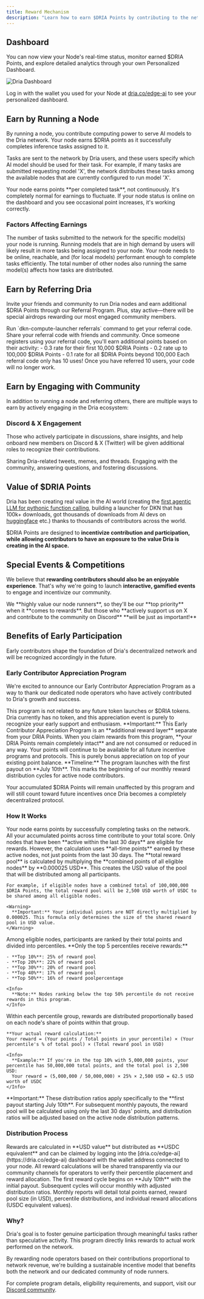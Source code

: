 ```yaml
---
title: Reward Mechanism
description: "Learn how to earn $DRIA Points by contributing to the network"
---
```


## Dashboard

You can now view your Node's real-time status, monitor earned $DRIA Points, and explore detailed analytics through your own Personalized Dashboard.

<Frame>
  <img src="/images/dashboard.jpeg" alt="Dria Dashboard" />
</Frame>

Log in with the wallet you used for your Node at [dria.co/edge-ai](https://dria.co/edge-ai) to see your personalized dashboard.

## Earn by Running a Node

By running a node, you contribute computing power to serve AI models to the Dria network. Your node earns $DRIA points as it successfully completes inference tasks assigned to it.

Tasks are sent to the network by Dria users, and these users specify which AI model should be used for their task. For example, if many tasks are submitted requesting model 'X', the network distributes these tasks among the available nodes that are currently configured to run model 'X'.

<Info>
  Your node earns points **per completed task**, not continuously. It's completely normal for earnings to fluctuate. If your node status is online on the dashboard and you see occasional point increases, it's working correctly.
</Info>


### Factors Affecting Earnings

<CardGroup cols={2}>
  <Card title="Task Availability" icon="tasks">
    The number of tasks submitted to the network for the specific model(s) your node is running.
  </Card>
  <Card title="Model Selection" icon="microchip">
    Running models that are in high demand by users will likely result in more tasks being assigned to your node.
  </Card>
  <Card title="Node Performance" icon="gauge-high">
    Your node needs to be online, reachable, and (for local models) performant enough to complete tasks efficiently.
  </Card>
  <Card title="Number of Nodes" icon="network-wired">
    The total number of other nodes also running the same model(s) affects how tasks are distributed.
  </Card>
</CardGroup>

## Earn by Referring Dria

Invite your friends and community to run Dria nodes and earn additional $DRIA Points through our Referral Program. Plus, stay active—there will be special airdrops rewarding our most engaged community members.

<Steps>
  <Step title="Get a Referral Code">
    Run `dkn-compute-launcher referrals` command to get your referral code.
  </Step>
  <Step title="Share Your Code">
    Share your referral code with friends and community.
  </Step>
  <Step title="Earn Points">
    Once someone registers using your referral code, you'll earn additional points based on their activity:
    - 0.3 rate for their first 10,000 $DRIA Points
    - 0.2 rate up to 100,000 $DRIA Points
    - 0.1 rate for all $DRIA Points beyond 100,000
  </Step>
</Steps>

<Warning>
  Each referral code only has 10 uses! Once you have referred 10 users, your code will no longer work.
</Warning>

## Earn by Engaging with Community

In addition to running a node and referring others, there are multiple ways to earn by actively engaging in the Dria ecosystem:

### Discord & X Engagement

Those who actively participate in discussions, share insights, and help onboard new members on Discord & X (Twitter) will be given additional roles to recognize their contributions.

<Check>
  Sharing Dria-related tweets, memes, and threads.
</Check>
<Check>
  Engaging with the community, answering questions, and fostering discussions.
</Check>

## Value of $DRIA Points

Dria has been creating real value in the AI world (creating the [first agentic LLM for pythonic function calling](https://x.com/driaforall/status/1878840572737421766), building a launcher for DKN that has 100k+ downloads, got thousands of downloads from AI devs on [huggingface](https://huggingface.co/driaforall) etc.) thanks to thousands of contributors across the world. 

$DRIA Points are designed to **incentivize contribution and participation, while allowing contributors to have an exposure to the value Dria is creating in the AI space.** 


## Special Events & Competitions

We believe that **rewarding contributors should also be an enjoyable experience**. That's why we're going to launch **interactive, gamified events** to engage and incentivize our community.

<Note>
  We **highly value our node runners**, so they'll be our **top priority** when it **comes to rewards**. But those who **actively support us on X and contribute to the community on Discord** **will be just as important!**
</Note>

## Benefits of Early Participation

Early contributors shape the foundation of Dria's decentralized network and will be recognized accordingly in the future.

### Early Contributor Appreciation Program

We're excited to announce our Early Contributor Appreciation Program as a way to thank our dedicated node operators who have actively contributed to Dria's growth and success.

<Info>
  This program is not related to any future token launches or $DRIA tokens. Dria currently has no token, and this appreciation event is purely to recognize your early support and enthusiasm.
</Info>

<Note>
  **Important:** This Early Contributor Appreciation Program is an **additional reward layer** separate from your DRIA Points. When you claim rewards from this program, **your DRIA Points remain completely intact** and are not consumed or reduced in any way. Your points will continue to be available for all future incentive programs and protocols. This is purely bonus appreciation on top of your existing point balance.
</Note>

<Warning>
  **Timeline:** The program launches with the first payout on **July 10th**. This marks the beginning of our monthly reward distribution cycles for active node contributors.
</Warning>

Your accumulated $DRIA Points will remain unaffected by this program and will still count toward future incentives once Dria becomes a completely decentralized protocol.

### How It Works

<Steps>
  <Step title="Earn $DRIA Points">
    Your node earns points by successfully completing tasks on the network. All your accumulated points across time contribute to your total score.
  </Step>
  <Step title="Eligibility & Point Calculation">
    Only nodes that have been **active within the last 30 days** are eligible for rewards. However, the calculation uses **all-time points** earned by these active nodes, not just points from the last 30 days.
  </Step>
  <Step title="Reward Pool Creation">
    The **total reward pool** is calculated by multiplying the **combined points of all eligible nodes** by **0.000025 USD**. This creates the USD value of the pool that will be distributed among all participants.
    
    For example, if eligible nodes have a combined total of 100,000,000 $DRIA Points, the total reward pool will be 2,500 USD worth of USDC to be shared among all eligible nodes.
    
    <Warning>
      **Important:** Your individual points are NOT directly multiplied by 0.000025. This formula only determines the size of the shared reward pool in USD value.
    </Warning>
  </Step>
  <Step title="Percentile Distribution">
    Among eligible nodes, participants are ranked by their total points and divided into percentiles. **Only the top 5 percentiles receive rewards:**
    
    - **Top 10%**: 25% of reward pool
    - **Top 20%**: 22% of reward pool  
    - **Top 30%**: 20% of reward pool
    - **Top 40%**: 17% of reward pool
    - **Top 50%**: 16% of reward poolpercentage
    
    <Info>
      **Note:** Nodes ranking below the top 50% percentile do not receive rewards in this program.
    </Info>
  </Step>
  <Step title="Individual Rewards">
    Within each percentile group, rewards are distributed proportionally based on each node's share of points within that group.
    
    **Your actual reward calculation:**
    Your reward = (Your points / Total points in your percentile) × (Your percentile's % of total pool) × (Total reward pool in USD)
    
    <Info>
      **Example:** If you're in the top 10% with 5,000,000 points, your percentile has 50,000,000 total points, and the total pool is 2,500 USD:
      Your reward = (5,000,000 / 50,000,000) × 25% × 2,500 USD = 62.5 USD worth of USDC
    </Info>
  </Step>
</Steps>

<Warning>
  **Important:** These distribution ratios apply specifically to the **first payout starting July 10th**. For subsequent monthly payouts, the reward pool will be calculated using only the last 30 days' points, and distribution ratios will be adjusted based on the active node distribution patterns.
</Warning>

### Distribution Process

<CardGroup cols={2}>
  <Card title="Claiming Rewards" icon="wallet">
    Rewards are calculated in **USD value** but distributed as **USDC equivalent** and can be claimed by logging into the [dria.co/edge-ai](https://dria.co/edge-ai) dashboard with the wallet address connected to your node.
  </Card>
  <Card title="Verification" icon="magnifying-glass">
    All reward calculations will be shared transparently via our community channels for operators to verify their percentile placement and reward allocation.
  </Card>
  <Card title="Timeline" icon="calendar">
    The first reward cycle begins on **July 10th** with the initial payout. Subsequent cycles will occur monthly with adjusted distribution ratios.
  </Card>
  <Card title="Reporting" icon="chart-bar">
    Monthly reports will detail total points earned, reward pool size (in USD), percentile distributions, and individual reward allocations (USDC equivalent values).
  </Card>
</CardGroup>

### Why?

<Warning>
  Dria's goal is to foster genuine participation through meaningful tasks rather than speculative activity. This program directly links rewards to actual work performed on the network.
</Warning>

By rewarding node operators based on their contributions proportional to network revenue, we're building a sustainable incentive model that benefits both the network and our dedicated community of node runners.

For complete program details, eligibility requirements, and support, visit our [Discord community](https://discord.gg/dria). 